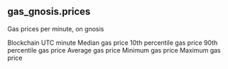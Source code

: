 ## gas_gnosis.prices 
Gas prices per minute, on gnosis


<ParamField path="blockchain">
Blockchain
</ParamField>
<ParamField path="minute">
UTC minute
</ParamField>
<ParamField path="median_gas">
Median gas price
</ParamField>
<ParamField path="tenth_percentile_gas">
10th percentile gas price
</ParamField>
<ParamField path="ninetieth_percentile_gas">
90th percentile gas price
</ParamField>
<ParamField path="avg_gas">
Average gas price
</ParamField>
<ParamField path="min_gas">
Minimum gas price
</ParamField>
<ParamField path="max_gas">
Maximum gas price
</ParamField>
